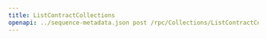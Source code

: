 ---
title: ListContractCollections
openapi: ../sequence-metadata.json post /rpc/Collections/ListContractCollections
---

